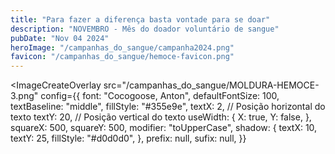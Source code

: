 ```yaml
---
title: "Para fazer a diferença basta vontade para se doar"
description: "NOVEMBRO - Mês do doador voluntário de sangue"
pubDate: "Nov 04 2024"
heroImage: "/campanhas_do_sangue/campanha2024.png"
favicon: "/campanhas_do_sangue/hemoce-favicon.png"
---
```



<ImageCreateOverlay
  src="/campanhas_do_sangue/MOLDURA-HEMOCE-3.png"
  config={{
    font: "Cocogoose, Anton",
    defaultFontSize: 100,
    textBaseline: "middle",
    fillStyle: "#355e9e",
    textX: 2, // Posição horizontal do texto
    textY: 20, // Posição vertical do texto
    useWidth: {
      X: true,
      Y: false,
    },
    squareX: 500,
    squareY: 500,
    modifier: "toUpperCase",
    shadow: {
      textX: 10,
      textY: 25,
      fillStyle: "#d0d0d0",
    },
    prefix: null,
    sufix: null,
  }}
></ImageCreateOverlay>
